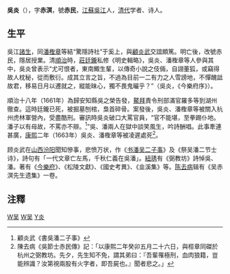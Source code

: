 '''吳炎'''（{{bd|1624年||1663年||catIdx=W,吴}}），字'''赤溟'''，號'''赤民'''，[[江蘇|江蘇]][[吳江|吳江]]人，[[清代|清代]]学者、诗人。

== 生平 ==

吳江[[諸生|諸生]]，同[[潘檉章|潘檉章]]等結“驚隱詩社”于奚上，與[[顧炎武|顧炎武]]交誼頗篤。明亡後，改號赤民，隱居授業。清[[順治|順治]]時，[[莊廷鑨|莊廷鑨]]私修《明史輯略》，吳炎、潘檉章等人參與其中，吳炎曾表示“尤可恨者，東南鯫生輩，以傳奇小說之伎倆，自詡董狐，或竊得故人枕秘，從而敷衍。成其立言之旨，不過為目前一二有力之人雪謗地，不憚醜詆故君，移易日月以遷就之，縱能昧心，獨不畏鬼曮乎？”（吳炎，《今樂府序》）。

順治十八年（1661年）為歸安知縣吳之榮告發，[[鰲拜|鰲拜]]責令刑部滿官羅多等到湖州徹查。這時廷鑨已死，被掘墓刨棺，梟首碎骨。案發後，吳炎、潘檉章等被關入杭州虎林軍營內，受盡酷刑。審訊時吳炎破口大罵官員，“官不能堪，至拳踢仆地。潘子以有母故，不罵亦不辯。<ref>顧炎武《書吳潘二子事》</ref>”吳、潘兩人在獄中談笑風生，吟詩酬唱。此事牽連甚廣，[[康熙|康熙]]二年（1663年）吳炎、潘檉章等被凌遲處死<ref>陳去病《吳節士赤民傳》記：「以康熙二年癸卯五月二十六日，與桱章同磔於杭州之弼教坊。先夕，先生知不免，謂其弟曰：『吾輩罹極刑，血肉狼籍，豈能辨識？汝第視兩股有火字者，即吾屍也。』聞者悲之。」</ref>。

顾炎武在[[山西|山西]][[汾阳|汾阳]]聞知慘事，悲愤万状，作《[[s:書吳潘二子事|书潘吴二子事]]》及《祭吴潘二节士诗》，詩句有「一代文章亡左馬，千秋仁義在吳潘」。[[紐琇|紐琇]]有《弼教坊》詩悼吳、潘。著有《[[今樂府|今樂府]]》、《松陵文獻》、《國史考異》、《韭溪集》等。[[陈去病|陈去病]]辑有《吴赤溟先生遗集》一卷。

== 注釋 ==
<div class="references-small">
<references />
</div>
{{Authority control}}

[[Category:清朝文字狱受难者|W吴]]
[[Category:吴江人|W吴]]
[[Category:吴姓|Y炎]]